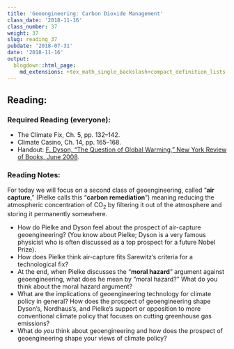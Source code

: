 ```yaml
---
title: 'Geoengineering: Carbon Dioxide Management'
class_date: '2018-11-16'
class_number: 37
weight: 37
slug: reading_37
pubdate: '2018-07-31'
date: '2018-11-16'
output:
  blogdown::html_page:
    md_extensions: +tex_math_single_backslash+compact_definition_lists
---
```

## Reading:

### Required Reading (everyone):
* The Climate Fix, Ch. 5, pp. 132--142.
* Climate Casino, Ch. 14, pp. 165--168.
* Handout: [F. Dyson, "The Question of Global Warming," New York Review of Books, June 2008](){target="_blank"}.

### Reading Notes:

For today we will focus on a second class of geoengineering, called "**air capture**," (Pielke calls this "**carbon remediation**") meaning reducing the atmospheric concentration of CO~2~ by filtering it out of the atmosphere and storing it permanently somewhere.

* How do Pielke and Dyson feel about the prospect of air-capture geoengineering? (You know about Pielke; Dyson is a very famous physicist who is often discussed as a top prospect for a future Nobel Prize).
* How does Pielke think air-capture fits Sarewitz's criteria for a technological fix?
* At the end, when Pielke discusses the "**moral hazard**" argument against geoengineering, what does he mean by "moral hazard?" What do you think about the moral hazard argument?
* What are the implications of geoengineering technology for climate policy in general? How does the prospect of geoengineering shape Dyson's, Nordhaus's, and Pielke's support or opposition to more conventional climate policy that focuses on cutting greenhouse gas emissions?
* What do _you_ think about geoengineering and how does the prospect of geoengineering shape your views of climate policy?
